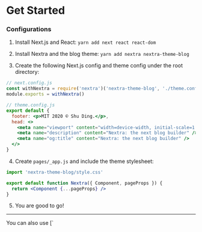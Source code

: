 # Get Started

### Configurations

1. Install Next.js and React: `yarn add next react react-dom`

2. Install Nextra and the blog theme: `yarn add nextra nextra-theme-blog`

3. Create the following Next.js config and theme config under the root directory:

```jsx
// next.config.js
const withNextra = require('nextra')('nextra-theme-blog', './theme.config.js')
module.exports = withNextra()
```

```jsx
// theme.config.js
export default {
  footer: <p>MIT 2020 © Shu Ding.</p>,
  head: <>
    <meta name="viewport" content="width=device-width, initial-scale=1.0" />
    <meta name="description" content="Nextra: the next blog builder" />
    <meta name="og:title" content="Nextra: the next blog builder" />
  </>
}
```

4. Create `pages/_app.js` and include the theme stylesheet:

```jsx
import 'nextra-theme-blog/style.css'

export default function Nextra({ Component, pageProps }) {
  return <Component {...pageProps} />
}
```

5. You are good to go! 

---


<Callout>
You can also use [`<style jsx>`](https://nextjs.org/docs/basic-features/built-in-css-support#css-in-js) to style elements inside `theme.config.js`.
</Callout>
